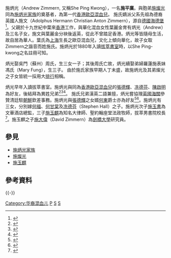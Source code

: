施炳光（Andrew Zimmern, 又稱She Ping Kwong），一名'''施平廣'''。與胞弟[[施燦光|施燦光]]同為[[施炳光家族|施炳光家族]]的奠基者，為第一代[[香港歐亞混血兒|香港歐亞混血兒]]。
施氏嫡派父系先祖為德裔英國人施文（Adolphus Hermann Christian Anton Zimmern），源自[[德國|德國]][[海德堡|海德堡]]<ref name=lo_ho>{{cite book|author=梁雄姬|title=《中西融和：羅何錦姿》|location=香港|publisher=三聯書店(香港)有限公司|date=2013年3月}}</ref>。父親於十九世紀中葉來[[香港|香港]]工作，與華化混血女性葉麗金育有炳光（Andrew）及三名子女，施文與葉麗金分袂後返英，從此不曾踏足香港。炳光等皆隨母生活，故自居為華人。葉氏為[[上海|上海]]生長之歐亞混血兒，文化上傾向華化，故子女取Zimmern之諧音而姓施氏。施炳光於1880年入讀[[拔萃男書院|拔萃書室]]時，以She Ping-kwong之名註冊可知。

炳光娶吳門（蘇州）周氏，生三女一子；其後周氏亡故，炳光續娶弟婦羅蓮施表妹馮氏（Mary Fung），生三子。 由於施氏家族早期人丁未盛，故施炳光及其弟燦光之子女皆統一採用大[[排行|排行]]相稱。

炳光早年入讀拔萃書室。施炳光與同為[[香港歐亞混血兒|香港歐亞混血兒]]的[[張德輝_(香港)|張德輝]]、[[冼德芬|冼德芬]]、[[陳啟明_(香港)|陳啟明]]為好友，後結拜為異姓兄弟<ref name=lo_ho>{{cite book|author=梁雄姬|title=《中西融和：羅何錦姿》|location=香港|publisher=三聯書店(香港)有限公司|date=2013年3月}}</ref><ref name=hotun>{{cite book|author=鄭宏泰、黃紹倫|title=《香港大老－－何東》|location=香港|publisher=三聯書店(香港)有限公司|date=2007年7月}}</ref><ref name=bushk>{{cite book|author=鄭宏泰、黃紹倫|title=《商城記──香港家族企業縱橫談》|location=香港|publisher=中華書局(香港)有限公司|date=2014年1月}}</ref>。
施氏兄弟漢英二語兼擅，炳光嘗協理[[英國|英國]][[海關|海關]]參贊清廷駐[[朝鮮|朝鮮]]欽差事務。施炳光與[[張德輝_(香港)|張德輝]]之女婿[[何東|何東]]爵士亦為好友<ref name=bushk>{{cite book|author=鄭宏泰、黃紹倫|title=《商城記──香港家族企業縱橫談》|location=香港|publisher=中華書局(香港)有限公司|date=2014年1月}}</ref><ref name=euroa>{{cite book|author=丁新豹|title=《非我族裔：戰前香港的外籍族群》|location=香港|publisher=三聯書店(香港)有限公司|date=2014年1月}}</ref>。施炳光有三女，分別嫁[[何啟福|何福]]、[[何甘棠|何甘棠]]及[[冼德芬|冼德芬]]（Stephen Hall）之子。施炳光次子[[施玉書|施玉書]]為文華酒店總監，三子[[施玉麒|施玉麒]]為知名大律師、聖約翰座堂法政牧師，拔萃男書院校長<ref name=lo_ho>{{cite book|author=梁雄姬|title=《中西融和：羅何錦姿》|location=香港|publisher=三聯書店(香港)有限公司|date=2013年3月}}</ref>。施玉麒之子[[施大偉|施大偉]]（David Zimmern）為[[劍橋大學|劍橋大學]]研究員。

==參見==
* [[施炳光家族|施炳光家族]]
* [[施燦光|施燦光]]
* [[施玉麒|施玉麒]]

==參考資料==
<div class="references-small">
<references/>
</div>

{{-}}
[[Category:华裔混血儿|Category:华裔混血儿]]
[[Category:施姓|P]]
[[Category:皇仁書院校友|S]]
[[Category:拔萃男書院校友|S]]
